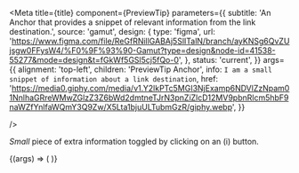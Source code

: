 

<Meta
  title={title}
  component={PreviewTip}
  parameters={{
    subtitle:
      'An Anchor that provides a snippet of relevant information from the link destination.',
    source: 'gamut',
    design: {
      type: 'figma',
      url:
        'https://www.figma.com/file/ReGfRNillGABAj5SlITalN/branch/ayKNSg6QvZUjsgw0FFysW4/%F0%9F%93%90-Gamut?type=design&node-id=41538-55277&mode=design&t=fGkWf5GSl5cj5fQo-0',
    },
    status: 'current',
  }}
  args={{
    alignment: 'top-left',
    children: 'PreviewTip Anchor',
    info: `I am a small snippet of information about a link destination`,
    href: 'https://media0.giphy.com/media/v1.Y2lkPTc5MGI3NjExamp6NDVlZzNpam01NnlhaGRreWMwZGlzZ3Z6bWd2dmtneTJrN3pnZiZlcD12MV9pbnRlcm5hbF9naWZfYnlfaWQmY3Q9Zw/X5Lta1bjuULTubmGzR/giphy.webp',
  }}

/>

_Small_ piece of extra information toggled by clicking on an (i) button.

<Canvas>
  <Story name="PreviewTip">
    {(args) => (
        <PreviewTip {...args} />
    )}
  </Story>
</Canvas>

<PropsTable story="PreviewTip" />

